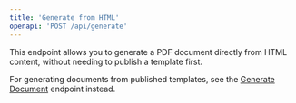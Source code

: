 ```yaml
---
title: 'Generate from HTML'
openapi: 'POST /api/generate'
---
```


This endpoint allows you to generate a PDF document directly from HTML content, without needing to publish a template first.

For generating documents from published templates, see the [Generate Document](/api/generate-document) endpoint instead.
